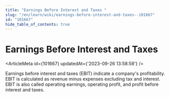 ```yaml
---
title: "Earnings Before Interest and Taxes "
slug: "/en/learn/wiki/earnings-before-interest-and-taxes--101667"
id: "101667"
hide_table_of_contents: true
---
```



# Earnings Before Interest and Taxes 

<ArticleMeta id={101667} updatedAt={'2023-09-26 13:58:58'} />
<div className='border-solid border-b border-t-0 my-4 border-[var(--ifm-color-gray-300)]' />

Earnings before interest and taxes (EBIT) indicate a company's profitability. EBIT is calculated as revenue minus expenses excluding tax and interest. EBIT is also called operating earnings, operating profit, and profit before interest and taxes.

